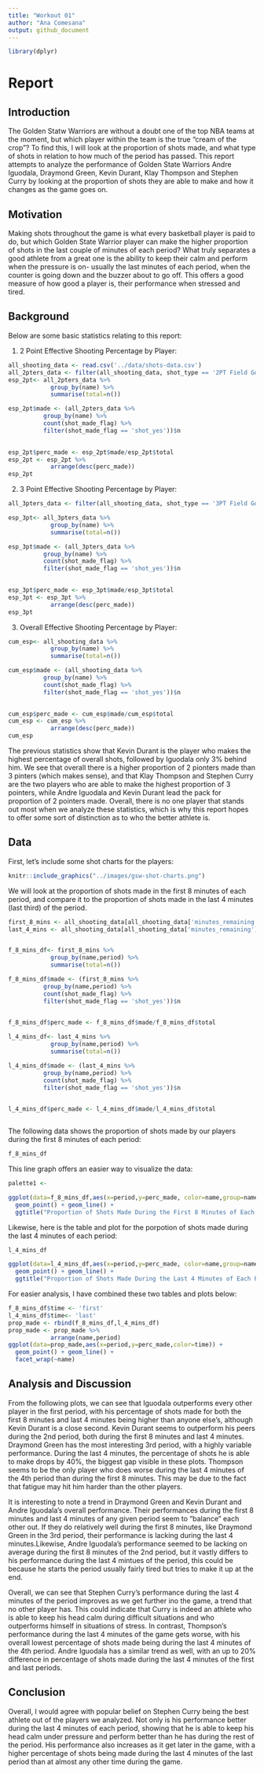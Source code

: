 ```yaml
---
title: "Workout 01"
author: "Ana Comesana"
output: github_document
---
```

```r
library(dplyr)
```


# Report

## Introduction
The Golden Statw Warriors are without a doubt one of the top NBA teams at the moment, but which player within the team is the true "cream of the crop"? To find this, I will look at the proportion of shots made, and what type of shots in relation to how much of the period has passed. This report attempts to analyze the performance of Golden State Warriors Andre Iguodala, Draymond Green, Kevin Durant, Klay Thompson and Stephen Curry by looking at the proportion of shots they are able to make and how it changes as the game goes on.

## Motivation
Making shots throughout the game is what every basketball player is paid to do, but which Golden State Warrior player can make the higher proportion of shots in the last couple of minutes of each period? What truly separates a good athlete from a great one is the ability to keep their calm and perform when the pressure is on- usually the last minutes of each period, when the counter is going down and the buzzer about to go off. This offers a good measure of how good a player is, their performance when stressed and tired.

## Background
Below are some basic statistics relating to this report:

1. 2 Point Effective Shooting Percentage by Player:
```r
all_shooting_data <- read.csv('../data/shots-data.csv')
all_2pters_data <- filter(all_shooting_data, shot_type == '2PT Field Goal')
esp_2pt<- all_2pters_data %>%
            group_by(name) %>%
            summarise(total=n())

esp_2pt$made <- (all_2pters_data %>%
          group_by(name) %>%
          count(shot_made_flag) %>%
          filter(shot_made_flag == 'shot_yes'))$n
          

esp_2pt$perc_made <- esp_2pt$made/esp_2pt$total
esp_2pt <- esp_2pt %>%
            arrange(desc(perc_made))
esp_2pt
```

2. 3 Point Effective Shooting Percentage by Player:
```r
all_3pters_data <- filter(all_shooting_data, shot_type == '3PT Field Goal')

esp_3pt<- all_3pters_data %>%
            group_by(name) %>%
            summarise(total=n())

esp_3pt$made <- (all_3pters_data %>%
          group_by(name) %>%
          count(shot_made_flag) %>%
          filter(shot_made_flag == 'shot_yes'))$n
          

esp_3pt$perc_made <- esp_3pt$made/esp_3pt$total
esp_3pt <- esp_3pt %>%
            arrange(desc(perc_made))
esp_3pt
```

3. Overall Effective Shooting Percentage by Player:
```r
cum_esp<- all_shooting_data %>%
            group_by(name) %>%
            summarise(total=n())

cum_esp$made <- (all_shooting_data %>%
          group_by(name) %>%
          count(shot_made_flag) %>%
          filter(shot_made_flag == 'shot_yes'))$n
          

cum_esp$perc_made <- cum_esp$made/cum_esp$total
cum_esp <- cum_esp %>%
            arrange(desc(perc_made))
cum_esp
```

The previous statistics show that Kevin Durant is the player who makes the highest percentage of overall shots, followed by Iguodala only 3% behind him. We see that overall there is a higher proportion of 2 pionters made than 3 pinters (which makes sense), and that Klay Thompson and Stephen Curry are the two players who are able to make the highest proportion of 3 pointers, while Andre Iguodala and Kevin Durant lead the pack for proportion of 2 pointers made. Overall, there is no one player that stands out most when we analyze these statistics, which is why this report hopes to offer some sort of distinction as to who the better athlete is. 

## Data
First, let's include some shot charts for the players:
```r
knitr::include_graphics("../images/gsw-shot-charts.png")

```

We will look at the proportion of shots made in the first 8 minutes of each period, and compare it to the proportion of shots made in the last 4 minutes (last third) of the period. 


```r
first_8_mins <- all_shooting_data[all_shooting_data['minutes_remaining'] > 4,]
last_4_mins <- all_shooting_data[all_shooting_data['minutes_remaining'] <= 4,]


f_8_mins_df<- first_8_mins %>%
            group_by(name,period) %>%
            summarise(total=n())

f_8_mins_df$made <- (first_8_mins %>%
          group_by(name,period) %>%
          count(shot_made_flag) %>%
          filter(shot_made_flag == 'shot_yes'))$n
          

f_8_mins_df$perc_made <- f_8_mins_df$made/f_8_mins_df$total

l_4_mins_df<- last_4_mins %>%
            group_by(name,period) %>%
            summarise(total=n())

l_4_mins_df$made <- (last_4_mins %>%
          group_by(name,period) %>%
          count(shot_made_flag) %>%
          filter(shot_made_flag == 'shot_yes'))$n
          

l_4_mins_df$perc_made <- l_4_mins_df$made/l_4_mins_df$total



```

The following data shows the proportion of shots made by our players during the first 8 minutes of each period:
```r
f_8_mins_df
```

This line graph offers an easier way to visualize the data:

```r
palette1 <- 
```

```r
ggplot(data=f_8_mins_df,aes(x=period,y=perc_made, color=name,group=name)) +
  geom_point() + geom_line() +
  ggtitle("Proportion of Shots Made During the First 8 Minutes of Each Period")
```

Likewise, here is the table and plot for the porpotion of shots made during the last 4 minutes of each period:
```r
l_4_mins_df
```

```r
ggplot(data=l_4_mins_df,aes(x=period,y=perc_made, color=name,group=name)) +
  geom_point() + geom_line() +
  ggtitle("Proportion of Shots Made During the Last 4 Minutes of Each Period")
```


For easier analysis, I have combined these two tables and plots below:
```r
f_8_mins_df$time <- 'first'
l_4_mins_df$time<- 'last'
prop_made <- rbind(f_8_mins_df,l_4_mins_df)
prop_made <- prop_made %>%
            arrange(name,period) 
ggplot(data=prop_made,aes(x=period,y=perc_made,color=time)) +
  geom_point() + geom_line() +
  facet_wrap(~name)


```

## Analysis and Discussion

From the following plots, we can see that Iguodala outperforms every other player in the first period, with his percentage of shots made for both the first 8 minutes and last 4 minutes being higher than anyone else's, although Kevin Durant is a close second. Kevin Durant seems to outperform his peers during the 2nd period, both during the first 8 minutes and last 4 minutes. Draymond Green has the most interesting 3rd period, with a highly variable performance. During the last 4 minutes, the percentage of shots he is able to make drops by 40%, the biggest gap visible in these plots. Thompson seems to be the only player who does worse during the last 4 minutes of the 4th period than during the first 8 minutes. This may be due to the fact that fatigue may hit him harder than the other players. 

It is interesting to note a trend in Draymond Green and Kevin Durant and Andre Iguodala's overall performance. Their performances during the first 8 minutes and last 4 minutes of any given period seem to "balance" each other out. If they do relatively well during the first 8 minutes, like Draymond Green in the 3rd period, their performance is lacking during the last 4 minutes.Likewise, Andre Iguodala's performance seemed to be lacking on average during the first 8 minutes of the 2nd period, but it vastly differs to his performance during the last 4 mintues of the period, this could be because he starts the period usually fairly tired but tries to make it up at the end.    

Overall, we can see that Stephen Curry's performance during the last 4 minutes of the period improves as we get further ino the game, a trend that no other player has. This could indicate that Curry is indeed an athlete who is able to keep his head calm during difficult situations and who outperforms himself in situations of stress. In contrast, Thompson's performance during the last 4 minutes of the game gets worse, with his overall lowest percentage of shots made being during the last 4 minutes of the 4th period. Andre Iguodala has a similar trend as well, with an up to 20% difference in percentage of shots made during the last 4 minutes of the first and last periods.

## Conclusion
Overall, I would agree with popular belief on Stephen Curry being the best athlete out of the players we analyzed. Not only is his performance better during the last 4 minutes of each period, showing that he is able to keep his head calm under pressure and perform better than he has during the rest of the period. His performance also increases as it get later in the game, with a higher percentage of shots being made during the last 4 minutes of the last period than at almost any other time during the game. 